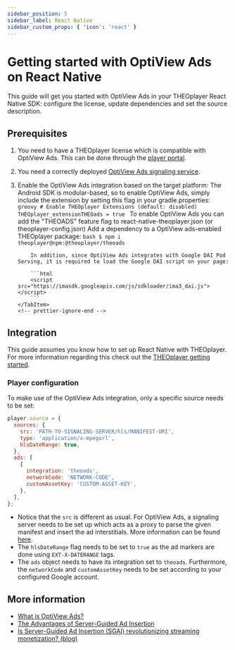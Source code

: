 ```yaml
---
sidebar_position: 5
sidebar_label: React Native
sidebar_custom_props: { 'icon': 'react' }
---
```


# Getting started with OptiView Ads on React Native

This guide will get you started with OptiView Ads in your THEOplayer React Native SDK: configure the license, update dependencies and set the source description.

## Prerequisites


1.  You need to have a THEOplayer license which is compatible with OptiView Ads. This can be done through the [player portal](https://portal.theoplayer.com).
2.  You need a correctly deployed [OptiView Ads signaling service](signaling-service.mdx).
3.  Enable the OptiView Ads integration based on the target platform:
    <Tabs queryString="platform">
        <!-- prettier-ignore-start -->
        <TabItem value="android" label="Android & Android TV">
            The Android SDK is modular-based, so to enable OptiView Ads, simply include the extension by setting this flag in your gradle.properties:
            ```groovy
            # Enable THEOplayer Extensions (default: disabled)
            THEOplayer_extensionTHEOads = true
            ```
        </TabItem>
        <TabItem value="ios" label="iOS & tvOS">
            To enable OptiView Ads you can add the "THEOADS" feature flag to react-native-theoplayer.json (or theoplayer-config.json)
        </TabItem>
        <TabItem value="web" label="Web">
            Add a dependency to a OptiView ads-enabled THEOplayer package:
            ```bash
            $ npm i theoplayer@npm:@theoplayer/theoads
            ```

            In addition, since OptiView Ads integrates with Google DAI Pod Serving, it is required to load the Google DAI script on your page:

            ```html
            <script src="https://imasdk.googleapis.com/js/sdkloader/ima3_dai.js"></script>
            ```
        </TabItem>
        <!-- prettier-ignore-end -->

    </Tabs>

## Integration

This guide assumes you know how to set up React Native with THEOplayer.
For more information regarding this check out the [THEOplayer getting started](/theoplayer/getting-started/frameworks/react-native/getting-started/).

### Player configuration

To make use of the OptiView Ads integration, only a specific source needs to be set:

```javascript
player.source = {
  sources: {
    src: 'PATH-TO-SIGNALING-SERVER/hls/MANIFEST-URI',
    type: 'application/x-mpegurl',
    hlsDateRange: true,
  },
  ads: [
    {
      integration: 'theoads',
      networkCode: 'NETWORK-CODE',
      customAssetKey: 'CUSTOM-ASSET-KEY',
    },
  ],
};
```

- Notice that the `src` is different as usual. For OptiView Ads, a signaling server needs to be set up which acts as a proxy to parse the given manifest and insert the ad interstitials.
  More information can be found [here](signaling-service.mdx).
- The `hlsDateRange` flag needs to be set to `true` as the ad markers are done using `EXT-X-DATERANGE` tags.
- The `ads` object needs to have its integration set to `theoads`. Furthermore, the `networkCode` and `customAssetKey` needs to be set according to your configured Google account.

## More information

- [What is OptiView Ads?](https://optiview.dolby.com/products/server-guided-ad-insertion/)
- [The Advantages of Server-Guided Ad Insertion](https://optiview.dolby.com/solutions/personalized-advertising/)
- [Is Server-Guided Ad Insertion (SGAI) revolutionizing streaming monetization? (blog)](https://optiview.dolby.com/resources/blog/advertising/what-is-sgai-server-guided-ad-insertion-in-streaming/)
